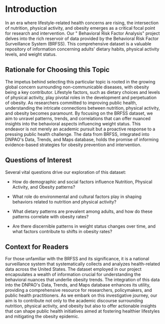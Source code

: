 # Introduction

In an era where lifestyle-related health concerns are rising, the intersection of nutrition, physical
activity, and obesity emerges as a critical focal point for research and intervention. Our &quot;
Behavioral Risk Factor Analysis&quot; project delves into the rich reservoir of data provided by the
Behavioral Risk Factor Surveillance System (BRFSS). This comprehensive dataset is a valuable
repository of information concerning adults&#39; dietary habits, physical activity levels, and weight
status.

## Rationale for Choosing this Topic

The impetus behind selecting this particular topic is rooted in the growing global concern
surrounding non-communicable diseases, with obesity being a key contributor. Lifestyle factors,
such as dietary choices and levels of physical activity, play pivotal roles in the development and
perpetuation of obesity. As researchers committed to improving public health, understanding the
intricate connections between nutrition, physical activity, and obesity becomes paramount.
By focusing on the BRFSS dataset, we aim to unravel patterns, trends, and correlations that can
offer nuanced insights into the behavioral aspects influencing weight status. This endeavor is not
merely an academic pursuit but a proactive response to a pressing public health challenge. The
data from BRFSS, integrated into DNPAO&#39;s Data, Trends, and Maps database, holds the promise
of informing evidence-based strategies for obesity prevention and intervention.

## Questions of Interest 

Several vital questions drive our exploration of this dataset:

  - How do demographic and social factors influence Nutrition, Physical Activity, and
Obesity patterns?

  - What role do environmental and cultural factors play in shaping behaviors related to
nutrition and physical activity?

  - What dietary patterns are prevalent among adults, and how do these patterns correlate
with obesity rates?

  - Are there discernible patterns in weight status changes over time, and what factors
contribute to shifts in obesity rates?


## Context for Readers 

For those unfamiliar with the BRFSS and its significance, it is a national surveillance system that
systematically collects and analyzes health-related data across the United States. The dataset
employed in our project encapsulates a wealth of information crucial for understanding the
behavioral nuances that underlie obesity trends. The integration of this data into the DNPAO&#39;s
Data, Trends, and Maps database enhances its utility, providing a comprehensive resource for
researchers, policymakers, and public health practitioners.
As we embark on this investigative journey, our aim is to contribute not only to the academic
discourse surrounding nutrition, physical activity, and obesity but also to offer actionable insights
that can shape public health initiatives aimed at fostering healthier lifestyles and mitigating the
obesity epidemic.

